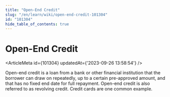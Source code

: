 ```yaml
---
title: "Open-End Credit"
slug: "/en/learn/wiki/open-end-credit-101304"
id: "101304"
hide_table_of_contents: true
---
```



# Open-End Credit

<ArticleMeta id={101304} updatedAt={'2023-09-26 13:58:54'} />
<div className='border-solid border-b border-t-0 my-4 border-[var(--ifm-color-gray-300)]' />

Open-end credit is a loan from a bank or other financial institution that the borrower can draw on repeatedly, up to a certain pre-approved amount, and that has no fixed end date for full repayment. Open-end credit is also referred to as revolving credit. Credit cards are one common example.
